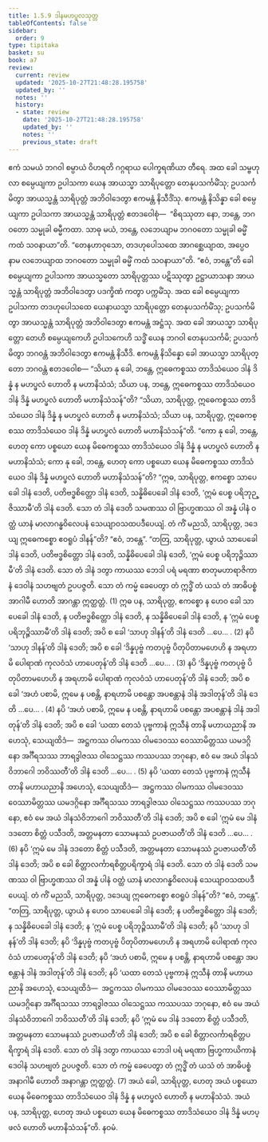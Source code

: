```yaml
---
title: 1.5.9 ဒါနမဟပ္ဖလသုတ္တ
tableOfContents: false
sidebar:
  order: 9
type: tipitaka
basket: su
book: a7
review:
  current: review
  updated: '2025-10-27T21:48:28.195758'
  updated_by: ''
  notes: ''
  history:
  - state: review
    date: '2025-10-27T21:48:28.195758'
    updated_by: ''
    notes: ''
    previous_state: draft
---
```



<ReviewStatus review={frontmatter.review} showDetails={true} />

<HypothesisAnnotation frontmatter={frontmatter} />

<DynamicBreadcrumb />

<Division number="52" book="a7" e="ch" v="16" p="441">

<Paragraph number="296" book="a7">
ဧကံ သမယံ ဘဂဝါ စမ္ပာယံ ဝိဟရတိ ဂဂ္ဂရာယ ပေါက္ခရဏိယာ တီရေ. အထ ခေါ သမ္ဗဟုလာ စမ္ပေယျကာ ဥပါသကာ ယေန အာယသ္မာ သာရိပုတ္တော တေနုပသင်္ကမိံသု; ဥပသင်္ကမိတွာ အာယသ္မန္တံ သာရိပုတ္တံ အဘိဝါဒေတွာ ဧကမန္တံ နိသီဒိံသု. ဧကမန္တံ နိသိန္နာ ခေါ စမ္ပေယျကာ ဥပါသကာ အာယသ္မန္တံ သာရိပုတ္တံ ဧတဒဝေါစုံ—  “စိရဿုတာ နော, ဘန္တေ, ဘဂဝတော သမ္မုခါ ဓမ္မီကထာ. သာဓု မယံ, ဘန္တေ, လဘေယျာမ ဘဂဝတော သမ္မုခါ ဓမ္မိံ ကထံ သဝနာယာ”တိ. “တေနဟာဝုသော, တဒဟုပေါသထေ အာဂစ္ဆေယျာထ, အပ္ပေဝ နာမ လဘေယျာထ ဘဂဝတော သမ္မုခါ ဓမ္မိံ ကထံ သဝနာယာ”တိ. “ဧဝံ, ဘန္တေ”တိ ခေါ စမ္ပေယျကာ ဥပါသကာ အာယသ္မတော သာရိပုတ္တဿ ပဋိဿုတွာ ဥဋ္ဌာယာသနာ အာယသ္မန္တံ သာရိပုတ္တံ အဘိဝါဒေတွာ ပဒက္ခိဏံ ကတွာ ပက္ကမိံသု.
</Paragraph>

<Paragraph number="297" book="a7">
အထ ခေါ စမ္ပေယျကာ ဥပါသကာ တဒဟုပေါသထေ ယေနာယသ္မာ သာရိပုတ္တော တေနုပသင်္ကမိံသု; ဥပသင်္ကမိတွာ အာယသ္မန္တံ သာရိပုတ္တံ အဘိဝါဒေတွာ ဧကမန္တံ အဋ္ဌံသု. အထ ခေါ အာယသ္မာ သာရိပုတ္တော တေဟိ စမ္ပေယျကေဟိ ဥပါသကေဟိ သဒ္ဓိံ ယေန ဘဂဝါ တေနုပသင်္ကမိ; ဥပသင်္ကမိတွာ ဘဂဝန္တံ အဘိဝါဒေတွာ ဧကမန္တံ နိသီဒိ. ဧကမန္တံ နိသိန္နော ခေါ အာယသ္မာ သာရိပုတ္တော ဘဂဝန္တံ ဧတဒဝေါစ—
</Paragraph>

<Paragraph number="298" book="a7">
“သိယာ နု ခေါ, ဘန္တေ, ဣဓေကစ္စဿ တာဒိသံယေဝ ဒါနံ ဒိန္နံ န မဟပ္ဖလံ ဟောတိ န မဟာနိသံသံ; သိယာ ပန, ဘန္တေ, ဣဓေကစ္စဿ တာဒိသံယေဝ ဒါနံ ဒိန္နံ မဟပ္ဖလံ ဟောတိ မဟာနိသံသန်”တိ? “သိယာ, သာရိပုတ္တ, ဣဓေကစ္စဿ တာဒိသံယေဝ ဒါနံ ဒိန္နံ န မဟပ္ဖလံ ဟောတိ န မဟာနိသံသံ; သိယာ ပန, သာရိပုတ္တ, ဣဓေကစ္စဿ တာဒိသံယေဝ ဒါနံ ဒိန္နံ မဟပ္ဖလံ ဟောတိ မဟာနိသံသန်”တိ. “ကော နု ခေါ, ဘန္တေ, ဟေတု ကော ပစ္စယော ယေန မိဓေကစ္စဿ တာဒိသံယေဝ ဒါနံ ဒိန္နံ န မဟပ္ဖလံ ဟောတိ န မဟာနိသံသံ; ကော နု ခေါ, ဘန္တေ, ဟေတု ကော ပစ္စယော ယေန မိဓေကစ္စဿ တာဒိသံယေဝ ဒါနံ ဒိန္နံ မဟပ္ဖလံ ဟောတိ မဟာနိသံသန်”တိ?
</Paragraph>

<Paragraph number="299" book="a7">
“ဣဓ, သာရိပုတ္တ, ဧကစ္စော သာပေခေါ ဒါနံ ဒေတိ, ပတိဗဒ္ဓစိတ္တော ဒါနံ ဒေတိ, သန္နိဓိပေခေါ ဒါနံ ဒေတိ, ‘ဣမံ ပေစ္စ ပရိဘုဉ္ဇိဿာမီ’တိ ဒါနံ ဒေတိ. သော တံ ဒါနံ ဒေတိ သမဏဿ ဝါ ဗြာဟ္မဏဿ ဝါ အန္နံ ပါနံ ဝတ္ထံ ယာနံ မာလာဂန္ဓဝိလေပနံ သေယျာဝသထပဒီပေယျံ. တံ ကိံ မညသိ, သာရိပုတ္တ, ဒဒေယျ ဣဓေကစ္စော ဧဝရူပံ ဒါနန်”တိ? “ဧဝံ, ဘန္တေ”.
</Paragraph>

<Paragraph number="300" book="a7">
“တတြ, သာရိပုတ္တ, ယွာယံ သာပေခေါ ဒါနံ ဒေတိ, ပတိဗဒ္ဓစိတ္တော ဒါနံ ဒေတိ, သန္နိဓိပေခေါ ဒါနံ ဒေတိ, ‘ဣမံ ပေစ္စ ပရိဘုဉ္ဇိဿာမီ’တိ ဒါနံ ဒေတိ. သော တံ ဒါနံ ဒတွာ ကာယဿ ဘေဒါ ပရံ မရဏာ စာတုမဟာရာဇိကာနံ ဒေဝါနံ သဟဗျတံ ဥပပဇ္ဇတိ. သော တံ ကမ္မံ ခေပေတွာ တံ ဣဒ္ဓိံ တံ ယသံ တံ အာဓိပစ္စံ အာဂါမီ ဟောတိ အာဂန္တာ ဣတ္ထတ္တံ. (1)
</Paragraph>

<Paragraph number="301" book="a7">
ဣဓ ပန, သာရိပုတ္တ, ဧကစ္စော န ဟေဝ ခေါ သာပေခေါ ဒါနံ ဒေတိ, န ပတိဗဒ္ဓစိတ္တော ဒါနံ ဒေတိ, န သန္နိဓိပေခေါ ဒါနံ ဒေတိ, န ‘ဣမံ ပေစ္စ ပရိဘုဉ္ဇိဿာမီ’တိ ဒါနံ ဒေတိ; အပိ စ ခေါ ‘သာဟု ဒါနန်’တိ ဒါနံ ဒေတိ …ပေ… . (2)
</Paragraph>

<Paragraph number="302" book="a7">
နပိ ‘သာဟု ဒါနန်’တိ ဒါနံ ဒေတိ; အပိ စ ခေါ ‘ဒိန္နပုဗ္ဗံ ကတပုဗ္ဗံ ပိတုပိတာမဟေဟိ န အရဟာမိ ပေါရာဏံ ကုလဝံသံ ဟာပေတုန်’တိ ဒါနံ ဒေတိ …ပေ… . (3)
</Paragraph>

<Paragraph number="303" book="a7">
နပိ ‘ဒိန္နပုဗ္ဗံ ကတပုဗ္ဗံ ပိတုပိတာမဟေဟိ န အရဟာမိ ပေါရာဏံ ကုလဝံသံ ဟာပေတုန်’တိ ဒါနံ ဒေတိ; အပိ စ ခေါ ‘အဟံ ပစာမိ, ဣမေ န ပစန္တိ, နာရဟာမိ ပစန္တော အပစန္တာနံ ဒါနံ အဒါတုန်’တိ ဒါနံ ဒေတိ …ပေ… . (4)
</Paragraph>

<Paragraph number="304" book="a7">
နပိ ‘အဟံ ပစာမိ, ဣမေ န ပစန္တိ, နာရဟာမိ ပစန္တော အပစန္တာနံ ဒါနံ အဒါတုန်’တိ ဒါနံ ဒေတိ; အပိ စ ခေါ ‘ယထာ တေသံ ပုဗ္ဗကာနံ ဣသီနံ တာနိ မဟာယညာနိ အဟေသုံ, သေယျထိဒံ—  အဋ္ဌကဿ ဝါမကဿ ဝါမဒေဝဿ ဝေဿာမိတ္တဿ ယမဒဂ္ဂိနော အင်္ဂီရသဿ ဘာရဒွါဇဿ ဝါသေဋ္ဌဿ ကဿပဿ ဘဂုနော, ဧဝံ မေ အယံ ဒါနသံဝိဘာဂေါ ဘဝိဿတီ’တိ ဒါနံ ဒေတိ …ပေ… . (5)
</Paragraph>

<Paragraph number="305" book="a7">
နပိ ‘ယထာ တေသံ ပုဗ္ဗကာနံ ဣသီနံ တာနိ မဟာယညာနိ အဟေသုံ, သေယျထိဒံ—  အဋ္ဌကဿ ဝါမကဿ ဝါမဒေဝဿ ဝေဿာမိတ္တဿ ယမဒဂ္ဂိနော အင်္ဂီရသဿ ဘာရဒွါဇဿ ဝါသေဋ္ဌဿ ကဿပဿ ဘဂုနော, ဧဝံ မေ အယံ ဒါနသံဝိဘာဂေါ ဘဝိဿတီ’တိ ဒါနံ ဒေတိ; အပိ စ ခေါ ‘ဣမံ မေ ဒါနံ ဒဒတော စိတ္တံ ပသီဒတိ, အတ္တမနတာ သောမနဿံ ဥပဇာယတီ’တိ ဒါနံ ဒေတိ …ပေ… . (6)
</Paragraph>

<Paragraph number="306" book="a7">
နပိ ‘ဣမံ မေ ဒါနံ ဒဒတော စိတ္တံ ပသီဒတိ, အတ္တမနတာ သောမနဿံ ဥပဇာယတီ’တိ ဒါနံ ဒေတိ; အပိ စ ခေါ စိတ္တာလင်္ကာရစိတ္တပရိက္ခာရံ ဒါနံ ဒေတိ. သော တံ ဒါနံ ဒေတိ သမဏဿ ဝါ ဗြာဟ္မဏဿ ဝါ အန္နံ ပါနံ ဝတ္ထံ ယာနံ မာလာဂန္ဓဝိလေပနံ သေယျာဝသထပဒီပေယျံ. တံ ကိံ မညသိ, သာရိပုတ္တ, ဒဒေယျ ဣဓေကစ္စော ဧဝရူပံ ဒါနန်”တိ? “ဧဝံ, ဘန္တေ”.
</Paragraph>

<Paragraph number="307" book="a7">
“တတြ, သာရိပုတ္တ, ယွာယံ န ဟေဝ သာပေခေါ ဒါနံ ဒေတိ; န ပတိဗဒ္ဓစိတ္တော ဒါနံ ဒေတိ; န သန္နိဓိပေခေါ ဒါနံ ဒေတိ; န ‘ဣမံ ပေစ္စ ပရိဘုဉ္ဇိဿာမီ’တိ ဒါနံ ဒေတိ; နပိ ‘သာဟု ဒါနန်’တိ ဒါနံ ဒေတိ; နပိ ‘ဒိန္နပုဗ္ဗံ ကတပုဗ္ဗံ ပိတုပိတာမဟေဟိ န အရဟာမိ ပေါရာဏံ ကုလဝံသံ ဟာပေတုန်’တိ ဒါနံ ဒေတိ; နပိ ‘အဟံ ပစာမိ, ဣမေ န ပစန္တိ, နာရဟာမိ ပစန္တော အပစန္တာနံ ဒါနံ အဒါတုန်’တိ ဒါနံ ဒေတိ; နပိ ‘ယထာ တေသံ ပုဗ္ဗကာနံ ဣသီနံ တာနိ မဟာယညာနိ အဟေသုံ, သေယျထိဒံ—  အဋ္ဌကဿ ဝါမကဿ ဝါမဒေဝဿ ဝေဿာမိတ္တဿ ယမဒဂ္ဂိနော အင်္ဂီရသဿ ဘာရဒွါဇဿ ဝါသေဋ္ဌဿ ကဿပဿ ဘဂုနော, ဧဝံ မေ အယံ ဒါနသံဝိဘာဂေါ ဘဝိဿတီ’တိ ဒါနံ ဒေတိ; နပိ ‘ဣမံ မေ ဒါနံ ဒဒတော စိတ္တံ ပသီဒတိ, အတ္တမနတာ သောမနဿံ ဥပဇာယတီ’တိ ဒါနံ ဒေတိ; အပိ စ ခေါ စိတ္တာလင်္ကာရစိတ္တပရိက္ခာရံ ဒါနံ ဒေတိ. သော တံ ဒါနံ ဒတွာ ကာယဿ ဘေဒါ ပရံ မရဏာ ဗြဟ္မကာယိကာနံ ဒေဝါနံ သဟဗျတံ ဥပပဇ္ဇတိ. သော တံ ကမ္မံ ခေပေတွာ တံ ဣဒ္ဓိံ တံ ယသံ တံ အာဓိပစ္စံ အနာဂါမီ ဟောတိ အနာဂန္တာ ဣတ္ထတ္တံ. (7)
</Paragraph>

<Paragraph number="308" book="a7">
အယံ ခေါ, သာရိပုတ္တ, ဟေတု အယံ ပစ္စယော ယေန မိဓေကစ္စဿ တာဒိသံယေဝ ဒါနံ ဒိန္နံ န မဟပ္ဖလံ ဟောတိ န မဟာနိသံသံ. အယံ ပန, သာရိပုတ္တ, ဟေတု အယံ ပစ္စယော ယေန မိဓေကစ္စဿ တာဒိသံယေဝ ဒါနံ ဒိန္နံ မဟပ္ဖလံ ဟောတိ မဟာနိသံသန်”တိ.

</Paragraph>
</Division>

<Paragraph number="309" type="center" book="a7">
နဝမံ.
</Paragraph>